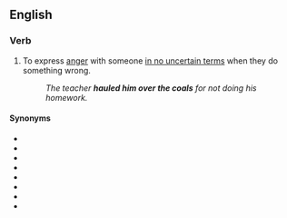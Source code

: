 ==English==

===Verb===
{{head|en|verb|head=[[haul]] someone over the [[coal]]s}}

# {{lb|en|chiefly|UK|idiomatic}} To express [[anger]] with someone [[in no uncertain terms]] when they do something wrong.
#: ''The teacher '''hauled him over the coals''' for not doing his homework.''

====Synonyms====
* {{l|en|rake someone over the coals}}
* {{l|en|dressing-down|give someone a dressing down}}
* {{l|en|telling off|give someone a telling off}}
* {{l|en|read someone the riot act}}
* {{l|en|tell off|tell someone off}}
* {{l|en|tear a strip off someone}}
* {{l|en|tear someone a new one}}
* {{l|en|tear someone a new asshole}}